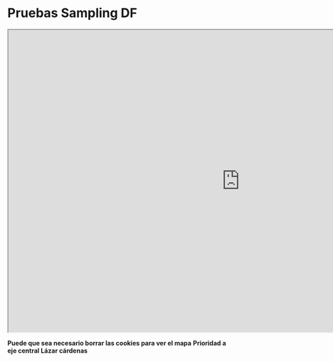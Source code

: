 Pruebas Sampling DF
========================================================

<iframe src="http://mapsengine.google.com/map/u/0/embed?mid=zO_a6_g7SbqA.kF-rcGyjr0jw" width="1040" height="680"></iframe>

**Puede que sea necesario borrar las cookies para ver el mapa**
**Prioridad a eje central Lázar cárdenas**